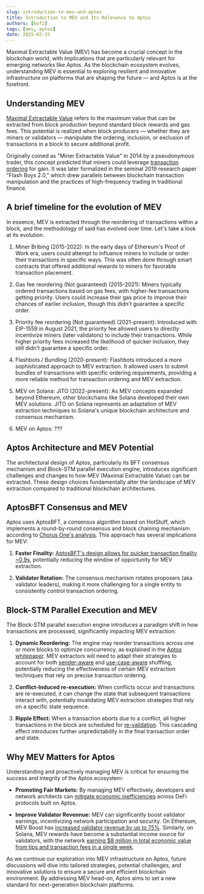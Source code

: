 ```yaml
---
slug: introduction-to-mev-and-aptos
title: Introduction to MEV and Its Relevance to Aptos
authors: [kofi]
tags: [mev, aptos]
date: 2025-02-15
---
```


Maximal Extractable Value (MEV) has become a crucial concept in the blockchain world, with implications that are particularly relevant for emerging networks like Aptos. As the blockchain ecosystem evolves, understanding MEV is essential to exploring resilient and innovative infrastructure on platforms that are shaping the future — and Aptos is at the forefront.

## Understanding MEV

[Maximal Extractable Value](https://chain.link/education-hub/maximal-extractable-value-mev) refers to the maximum value that can be extracted from block production beyond standard block rewards and gas fees. This potential is realized when block producers — whether they are miners or validators — manipulate the ordering, inclusion, or exclusion of transactions in a block to secure additional profit.

Originally coined as "Miner Extractable Value" in 2014 by a pseudonymous trader, this concept predicted that miners could leverage [transaction ordering](https://www.coingecko.com/learn/what-is-mev-maximal-extractable-value-crypto) for gain. It was later formalized in the seminal 2019 research paper "Flash Boys 2.0," which drew parallels between blockchain transaction manipulation and the practices of high-frequency trading in traditional finance.

## A brief timeline for the evolution of MEV

In essence, MEV is extracted through the reordering of transactions within a block, and the methodology of said has evolved over time. Let's take a look at its evolution.

1. Miner Bribing (2015-2022):
   In the early days of Ethereum's Proof of Work era, users could attempt to influence miners to include or order their transactions in specific ways. This was often done through smart contracts that offered additional rewards to miners for favorable transaction placement.

2. Gas fee reordering (Not guaranteed) (2015-2021):
   Miners typically ordered transactions based on gas fees, with higher-fee transactions getting priority. Users could increase their gas price to improve their chances of earlier inclusion, though this didn't guarantee a specific order.

3. Priority fee reordering (Not guaranteed) (2021-present):
   Introduced with EIP-1559 in August 2021, the priority fee allowed users to directly incentivize miners (later validators) to include their transactions. While higher priority fees increased the likelihood of quicker inclusion, they still didn't guarantee a specific order.

4. Flashbots / Bundling (2020-present):
   Flashbots introduced a more sophisticated approach to MEV extraction. It allowed users to submit bundles of transactions with specific ordering requirements, providing a more reliable method for transaction ordering and MEV extraction.

5. MEV on Solana: JITO (2022-present):
   As MEV concepts expanded beyond Ethereum, other blockchains like Solana developed their own MEV solutions. JITO on Solana represents an adaptation of MEV extraction techniques to Solana's unique blockchain architecture and consensus mechanism.

6. MEV on Aptos: ???

## Aptos Architecture and MEV Potential

The architectural design of Aptos, particularly its BFT consensus mechanism and Block-STM parallel execution engine, introduces significant challenges and changes to how MEV (Maximal Extractable Value) can be extracted. These design choices fundamentally alter the landscape of MEV extraction compared to traditional blockchain architectures.

## AptosBFT Consensus and MEV

Aptos uses AptosBFT, a consensus algorithm based on HotStuff, which implements a round-by-round consensus and block chaining mechanism according to [Chorus One's analysis](https://chorus.one/articles/understanding-aptos-how-its-technical-architecture-and-modular-design-transcends-monolithic-chains). This approach has several implications for MEV:

1. **Faster Finality:** [AptosBFT's design allows for quicker transaction finality](https://chorus.one/articles/understanding-aptos-how-its-technical-architecture-and-modular-design-transcends-monolithic-chains) [~0.9s](https://forum.aptosfoundation.org/t/aptos-network-achieves-sub-second-latency/9475), potentially reducing the window of opportunity for MEV extraction.

2. **Validator Rotation:** The consensus mechanism rotates proposers (aka validator leaders), making it more challenging for a single entity to consistently control transaction ordering.

## Block-STM Parallel Execution and MEV

The Block-STM parallel execution engine introduces a paradigm shift in how transactions are processed, significantly impacting MEV extraction:

1. **Dynamic Reordering:** The engine may reorder transactions across one or more blocks to optimize concurrency, as explained in the [Aptos whitepaper](https://aptosfoundation.org/whitepaper/aptos-whitepaper_en.pdf). MEV extractors will need to adapt their strategies to account for both [sender-aware](https://github.com/aptos-foundation/AIPs/blob/main/aips/aip-68.md) and [use-case-aware](https://github.com/aptos-foundation/AIPs/blob/main/aips/aip-27.md) shuffling, potentially reducing the effectiveness of certain MEV extraction techniques that rely on precise transaction ordering.

2. **Conflict-Induced re-execution:** When conflicts occur and transactions are re-executed, it can change the state that subsequent transactions interact with, potentially invalidating MEV extraction strategies that rely on a specific state sequence.

3. **Ripple Effect:** When a transaction aborts due to a conflict, all higher transactions in the block are scheduled for [re-validation](https://stackoverflow.com/questions/77804820/block-stm-why-do-we-need-this-condition-when-a-transaction-aborts-all-higher). This cascading effect introduces further unpredictability in the final transaction order and state.

## Why MEV Matters for Aptos

Understanding and proactively managing MEV is critical for ensuring the success and integrity of the Aptos ecosystem:

- **Promoting Fair Markets:** By managing MEV effectively, developers and network architects can [mitigate economic inefficiencies](https://chain.link/education-hub/maximal-extractable-value-mev) across DeFi protocols built on Aptos.

- **Improve Validator Revennue:** MEV can significantly boost validator earnings, incentivizing network participation and security. On Ethereum, MEV Boost has [increased validator revenue by up to 75%](https://everstake.one/blog/double-your-profits-from-eth-staking-mev-boost-guide-for-validators). Similarly, on Solana, MEV rewards have become a substantial income source for validators, with the network [earning $8 million in total economic value from tips and transaction fees in a single week](https://solanacompass.com/learn/Lightspeed/unpacking-solanas-total-economic-value-dan-smith).

As we continue our exploration into MEV infrastructure on Aptos, future discussions will dive into tailored strategies, potential challenges, and innovative solutions to ensure a secure and efficient blockchain environment. By addressing MEV head-on, Aptos aims to set a new standard for next-generation blockchain platforms.
